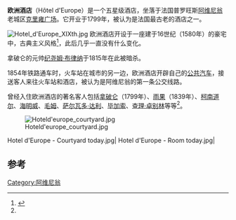{{Infobox building
| name                = 欧洲酒店
| native_name         = Hôtel d'Europe
| image               = Hôtel Amat de Graveson.JPG
| image_size          = 300px
| caption             = 
| building_type       = 
| architectural_style =  古典主义
| address             = 克里雍广场12号
| location_town       = [[阿维尼翁|阿维尼翁]]
| location_country    =[[法国|法国]]
| groundbreaking_date = 1580
| opened_date         = 1799
| renovation_date     =1740
| website            = http://www.heurope.com/zh/
}}
'''欧洲酒店'''（Hôtel d'Europe）是一个五星级酒店，坐落于法国普罗旺斯[[阿维尼翁|阿维尼翁]]老城区[[克里雍广场|克里雍广场]]。它开业于1799年，被认为是法国最古老的酒店之一。

[[File:Hotel_d'Europe_XIXth.jpg|thumb]]
欧洲酒店开设于一座建于16世纪（1580年）的豪宅中，古典主义风格<ref name =HE>{{cite book|author=Robert Bailly|title=Avignon, Rhône et Comtat - Histoire de l'Hôtel d'Europe d'Avignon, Ancienne demeure noble, et du portail du Pertus, 1226-1985|publisher=Sylvestre Clap|year= 1986年6月|page=10-28页}}</ref>，此后几乎一直没有什么变化。

拿破仑的元帅[[纪尧姆·布律纳|纪尧姆·布律纳]]于1815年在此被暗杀。

1854年铁路通车时，火车站在城市的另一边，欧洲酒店开辟自己的[[公共汽车|公共汽车]]，接送客人来往火车站和酒店，被认为是阿维尼翁的第一条公交线路。

曾经入住欧洲酒店的著名客人包括[[拿破仑|拿破仑]]（1799年）、[[雨果|雨果]]（1839年）、[[柯南道尔|柯南道尔]]、[[海明威|海明威]]、[[毛姆|毛姆]]、[[萨尔瓦多·达利|萨尔瓦多·达利]]、[[毕加索|毕加索]]、[[查理·卓别林|查理·卓别林]]等等<ref name =HE/>。

[[File:Hoteld'europe_courtyard.jpg|thumb]]

<gallery>
Hotel d'Europe - Courtyard today.jpg|
Hotel d'Europe - Room today.jpg|
</gallery>

== 参考 ==
{{reflist}}
{{coord|43.9501|N|4.8033|E|source:wikidata|display=title}}
[[Category:阿维尼翁|Category:阿维尼翁]]